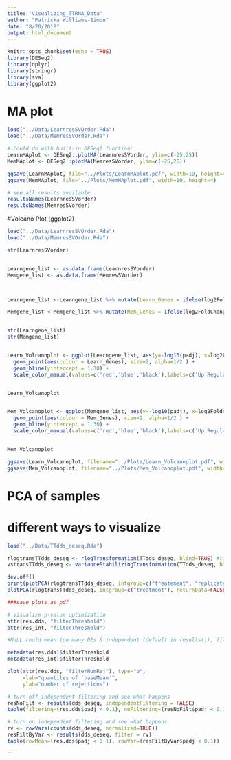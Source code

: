 ```yaml
---
title: "Visualizing_TTRNA_Data"
author: "Patricka Williams-Simon"
date: "8/20/2018"
output: html_document
---
```


```r
knitr::opts_chunk$set(echo = TRUE)
library(DESeq2)
library(dplyr)
library(stringr)
library(sva)
library(ggplot2)
```

# MA plot

```r
load("../Data/LearnresSVOrder.Rda")
load("../Data/MemresSVOrder.Rda")

# Could do with built-in DESeq2 function:
LearnMAplot <- DESeq2::plotMA(LearnresSVorder, ylim=c(-25,25))
MemMAplot <- DESeq2::plotMA(MemresSVorder, ylim=c(-25,25))

ggsave(LearnMAplot, file="../Plots/LearnMAplot.pdf", width=10, height=4)
ggsave(MemMAplot, file="../Plots/MemMAplot.pdf", width=10, height=4)

# see all results available
resultsNames(LearnresSVorder)
resultsNames(MemresSVorder)


```

#Volcano Plot (ggplot2)


```r

load("../Data/LearnresSVOrder.Rda")
load("../Data/MemresSVOrder.Rda")

str(LearnresSVorder)


Learngene_list <- as.data.frame(LearnresSVorder)
Memgene_list <- as.data.frame(MemresSVorder)



Learngene_list <-Learngene_list %>% mutate(Learn_Genes = ifelse(log2FoldChange >= 2, "A", ifelse(log2FoldChange <=-2, "B", "C")))

Memgene_list <-Memgene_list %>% mutate(Mem_Genes = ifelse(log2FoldChange >= 2, "A", ifelse(log2FoldChange <=-2, "B", "C")))


str(Learngene_list)
str(Memgene_list)


Learn_Volcanoplot <- ggplot(Learngene_list, aes(y=-log10(padj), x=log2FoldChange)) +
  geom_point(aes(colour = Learn_Genes), size=2, alpha=1/2 ) +
  geom_hline(yintercept = 1.30) +
  scale_color_manual(values=c('red','blue','black'),labels=c('Up Regulated','Down Regulated','Base Levels'))


Learn_Volcanoplot


Mem_Volcanoplot <- ggplot(Memgene_list, aes(y=-log10(padj), x=log2FoldChange)) +
  geom_point(aes(colour = Mem_Genes), size=2, alpha=1/2 ) +
  geom_hline(yintercept = 1.30) +
  scale_color_manual(values=c('red','blue','black'),labels=c('Up Regulated','Down Regulated','Base Levels'))


Mem_Volcanoplot

ggsave(Learn_Volcanoplot, filename="../Plots/Learn_Volcanoplot.pdf", width=6, height=4)
ggsave(Mem_Volcanoplot, filename="../Plots/Mem_Volcanoplot.pdf", width=6, height=4)


```

# PCA of samples
# different ways to visualize

```r
load("../Data/TTdds_deseq.Rda")

rlogtransTTdds_deseq <- rlogTransformation(TTdds_deseq, blind=TRUE) #time intensive
vstransTTdds_deseq <- varianceStabilizingTransformation(TTdds_deseq, blind = TRUE)

dev.off()
print(plotPCA(rlogtransTTdds_deseq, intgroup=c("treatement", "replicate")))
plotPCA(rlogtransTTdds_deseq, intgroup=c("treatment"), returnData=FALSE)

###save plots as pdf

# Visualize p-value optimization
attr(res.dds, "filterThreshold")
attr(res_int, "filterThreshold")

#NULL could mean too many DEs & independent (default in results()), filtering did not happen. Solution:

metadata(res.dds)$filterThreshold
metadata(res_int)$filterThreshold

plot(attr(res.dds, "filterNumRej"), type="b",
     xlab="quantiles of 'baseMean'",
     ylab="number of rejections")

# turn off independent filtering and see what happens
resNoFilt <- results(dds_deseq, independentFiltering = FALSE)
table(filtering=(res.dds$padj < 0.1), noFiltering=(resNoFilt$padj < 0.1))

# turn on independent filtering and see what happens
rv <- rowVars(counts(dds_deseq, normalized=TRUE))
resFiltByVar <- results(dds_deseq, filter = rv)
table(rowMean=(res.dds$padj < 0.1), rowVar=(resFiltByVar$padj < 0.1))
```


```

